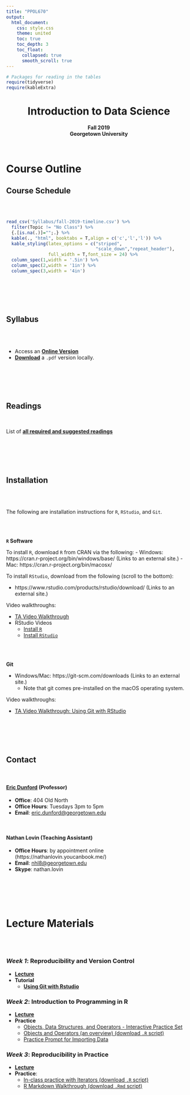 ```yaml
---
title: "PPOL670"
output: 
  html_document:
    css: style.css
    theme: united
    toc: true
    toc_depth: 3
    toc_float:
      collapsed: true
      smooth_scroll: true
---
```


```r
# Packages for reading in the tables
require(tidyverse)
require(kableExtra)
```



<center><h1>Introduction to Data Science</h1></center>
<center>**Fall 2019**</center>
<center>**Georgetown University**</center>

<br>



# Course Outline {.tabset .tabset-fade .tabset-pills}

## Course Schedule

<br>
<br>


```r
read_csv('Syllabus/fall-2019-timeline.csv') %>%
  filter(Topic != "No Class") %>% 
  {.[is.na(.)]="";.} %>% 
  kable(., "html", booktabs = T,align = c('c','l','l')) %>%
  kable_styling(latex_options = c("striped", 
                                  "scale_down","repeat_header"),
                full_width = T,font_size = 24) %>% 
  column_spec(1,width = '.5in') %>% 
  column_spec(2,width = '1in') %>% 
  column_spec(3,width = '4in') 
```

<br>
<br>
<br>
<br>


## Syllabus

<br>
<br>

- Access an [**Online Version**](Syllabus/PPOL670-Introduction-to-DS_Syllabus.html)
- [**Download**](Syllabus/PPOL670-Introduction-to-DS_Syllabus.pdf) a `.pdf` version locally. 

<br>
<br>
<br>
<br>

## Readings

<br>

List of [**all required and suggested readings**](Readings/reading-list.html)

<br>
<br>
<br>
<br>

## Installation

<br>
<br>

The following are installation instructions for `R`, `RStudio`, and `Git`.

<br>
<br>

**`R` Software**

To install `R`, download `R` from CRAN via the following:
 - Windows: https://cran.r-project.org/bin/windows/base/ (Links to an external site.)
 - Mac: https://cran.r-project.org/bin/macosx/
 
To install `RStudio`, download from the following (scroll to the bottom):

- https://www.rstudio.com/products/rstudio/download/ (Links to an external site.)

Video walkthroughs:

- [TA Video Walkthrough](https://www.dropbox.com/s/7af77pyb1wh224w/R-startup.mp4?dl=0)
- RStudio Videos
  - [Install `R`](https://player.vimeo.com/video/203516510)
  - [Install `RStudio`](https://player.vimeo.com/video/203516968)

<br>
<br>

**Git** 

- Windows/Mac: https://git-scm.com/downloads (Links to an external site.)
    + Note that git comes pre-installed on the macOS operating system. 

Video walkthroughs:
 
 - [TA Video Walkthrough: Using Git with RStudio](https://www.dropbox.com/s/qdw38hbvy0kj630/git.mp4?dl=0)


<br>
<br>
<br>
<br>


## Contact

<br>

#### [Eric Dunford](www.ericdunford.com) (Professor)

- **Office**: 404 Old North
- **Office Hours**: Tuesdays 3pm to 5pm
- **Email**: [eric.dunford@georgetown.edu](mailto:eric.dunford@georgetown.edu)

<br>

#### Nathan Lovin (Teaching Assistant)

- **Office Hours**: by appointment online (https://nathanlovin.youcanbook.me/)
- **Email**: [nhl8@georgetown.edu](mailto:nhl8@georgetown.edu)
- **Skype**: nathan.lovin

<br>
<br>
<br>
<br>



# Lecture Materials

<br>
<br>

### _Week 1_: Reproducibility and Version Control

- [**Lecture**](Lectures/week_01/lecture-week-01.html)
- **Tutorial**
  + [**Using Git with Rstudio**](Lectures/week_01/tutorial-git-with-rstudio.html)

### _Week 2_: Introduction to Programming in R

- [**Lecture**](Lectures/week_02/lecture-week-02_intro-to-R.html)
- **Practice**
  + [Objects, Data Structures, and Operators - Interactive Practice Set](https://dunforde.shinyapps.io/week02-interactive-practice-01/)
  + <a href="Lectures/week_02/Practice/week02_practice_objects-and-operators.R" download> Objects and Operators (an overview) (download `.R` script)</a>
  + <a href="Lectures/week_02/Practice/week-02_practice-importing-data.html" target="_blank">Practice Prompt for Importing Data</a>
  
### _Week 3_: Reproducibility in Practice

- [**Lecture**](Lectures/week_03/lecture-week03-reproducibility-in-practice.html)
- **Practice**:
  + <a href="Lectures/week_03/Practice/working_with_iterators_inclass_practice.R" download> In-class practice with Iterators (download `.R` script) </a>
  + <a href="Lectures/week_03/Practice/rmarkdown_walkthrough.Rmd" download> R Markdown Walkthrough (download `.Rmd` script) </a>

[]()
<!-- ### _Week 4_: Data Wrangling in R -->
<!-- ### _Week 5_: Data Visualization -->
<!-- ### _Week 6_: Web Scrapping and APIs -->
<!-- ### _Week 7_: Text as Data -->
<!-- ### _Week 8_: Introduction to Statistical Learning -->
<!-- ### _Week 9_: Applications in Supervised Learning (Regression) -->
<!-- ### _Week 10_: Applications in Supervised Learning (Classification) -->
<!-- ### _Week 11_: Applications in Unsupervised Learning -->
<!-- ### _Week 12_: Exploratory Data Analysis -->

<br>
---




